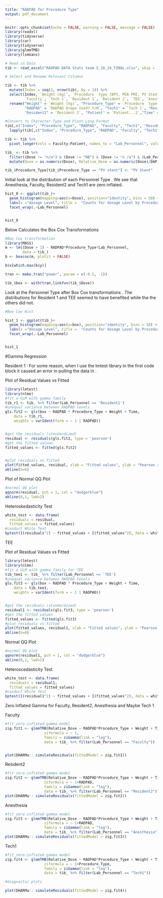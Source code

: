 ```yaml
---
title: "RADPAD for Procedure Type"
output: pdf_document
---
```


```r
knitr::opts_chunk$set(echo = FALSE, warning = FALSE, message = FALSE)
library(readxl)
library(tidyverse)
library(car)
library(tidyverse)
library(glmmTMB)
library(lsmeans)
```

```r
# Read in Data
tib <- read_excel("RADPAD DATA Stats team 5_28_24_FINAL.xlsx", skip = 1)
```

```r
# Select and Rename Relevant Columns

tib <- tib %>% 
  mutate(Index = seq(1, nrow(tib), by = 1)) %>%
  select(Index, `Weight (kg)`, `Procedure  type (BPV, PDA PMI, PV Stent)`, `RADPAD Drape Used? Y/N`, 
         `Faculty`, `Tech 1`, `Resident 1`, `Resident 2`, `TEE`, `Anesthesia`, `Patient...2`, `Total fluoro time (min)`, `DAP Total (Gycm2)`) %>% 
  rename("Weight" = `Weight (kg)`, "Procedure_Type" = `Procedure  type (BPV, PDA PMI, PV Stent)`, 
         "RADPAD" = `RADPAD Drape Used? Y/N`, "Tech1" = `Tech 1`, "Resident1" = `Resident 1`, 
         "Resident2" = `Resident 2`, "Patient" = `Patient...2`,"Time" = `Total fluoro time (min)`, "DAP" = `DAP Total (Gycm2)`)

#Convert to Character Type and Pivot Long Format
tib[,c("Index", "Procedure_Type", "RADPAD", "Faculty", "Tech1", "Resident1", "Resident2", "TEE", "Patient")]  <- 
  lapply(tib[,c("Index", "Procedure_Type", "RADPAD", "Faculty", "Tech1", "Resident1", "Resident2", "TEE", "Patient")] , as.character)

tib <- tib %>%
  pivot_longer(cols = Faculty:Patient, names_to = "Lab_Personnel", values_to = "Dose")

tib_ <- tib %>% 
  filter((Dose != "n/a") & (Dose != "NB") & (Dose != "n /a") & (Lab_Personnel != "Patient")) %>%
  mutate(Dose = as.numeric(Dose), Relative_Dose = as.numeric(Dose)/DAP) 

tib_$Procedure_Type[tib_$Procedure_Type == "PV stent"] <- "PV Stent"
```

Initial look at the distribution of each Personnel Type . We see that Anesthesia, Faculty, Resident2 and Tech1 are zero inflated.
```r
hist_0 <- ggplot(tib_)+ 
  geom_histogram(mapping=aes(x=Dose), position="identity", bins = 50) + 
  labs(x ="dosage Level", title =  "Counts for dosage Level by Procedure Type") + 
  facet_wrap(.~Lab_Personnel)


hist_0
```

Below Calculates the Box Cox Transformations
```r
#Box Cox transformation 
library(MASS)
m <- lm((Dose + 1) ~ RADPAD*Procedure_Type*Lab_Personnel,
        data = tib_)
b <- boxcox(m, plotit = FALSE)

b$x[which.max(b$y)]

tran <- make.tran("power", param = c(-0.5, -1))

tib_$box <- with(tran,linkfun(tib_$Dose))

```
Look at the Personnel Type after Box Cox transformations . The distributions for Resident 1 and TEE seemed to have benefited while the the others did not. 
```r

#Box Cox Hist 

hist_1 <- ggplot(tib_)+ 
  geom_histogram(mapping=aes(x=box), position="identity", bins = 50) + 
  labs(x ="dosage Level", title =  "Counts for dosage Level by Procedure Type") + 
  facet_wrap(.~Lab_Personnel)


hist_1
```




#Gamma Regression

Resident 1 : For some reason, when I use the lmtest library in the first code block it caused an error in pulling the data in . 

Plot of Residual Values vs Fitted 
```r

library(lmtest)
library(nlme)
#fit a GLM with gamma family
tib_r1 <- tib_ %>% filter(Lab_Personnel == 'Resident1')
#unequal variance between RADPAD levels
gls.fit2 <- gls(box ~ RADPAD * Procedure_Type + Weight + Time, 
    data = tib_r1,
    weights = varIdent(form = ~ 1 | RADPAD))


#get the residuals (standardized)
residual <- residuals(gls.fit2, type = 'pearson')
#get the fitted values
fitted_values <- fitted(gls.fit2)


#plot residuals vs fitted
plot(fitted_values, residual, xlab = "Fitted values", ylab = "Pearson residuals", main = "Residuals vs Fitted", pch = 1, col = "dodgerblue")
abline(h=0)


```

Plot of Normal QQ Plot
```r
#normal QQ plot
qqnorm(residual, pch = 1, col = "dodgerblue")
abline(0,1, lwd=2)

```

Heteroskedasticity Test
```r
white_test <- data.frame(
  residuals = residual,
  fitted_values = fitted_values)
#conduct White Test
bptest(I(residuals^2) ~ fitted_values + I(fitted_values^2), data = white_test)

```

TEE

Plot of Residual Values vs Fitted 
```r

library(lmtest)
library(nlme)
#fit a GLM with gamma family for TEE
tib_tee1 <- tib_ %>% filter(Lab_Personnel == 'TEE')
#unequal variance between RADPAD levels
gls.fit3 <- gls(box ~ RADPAD * Procedure_Type + Weight + Time, 
    data = tib_tee1,
    weights = varIdent(form = ~ 1 | RADPAD))


#get the residuals (standardized)
residual1 <- residuals(gls.fit3, type = 'pearson')
#get the fitted values
fitted_values <- fitted(gls.fit3)
#plot residuals vs fitted
plot(fitted_values, residual1, xlab = "Fitted values", ylab = "Pearson residuals", main = "Residuals vs Fitted", pch = 1, col = "dodgerblue")
abline(h=0)

```

Normal QQ Plot
```r
#normal QQ plot
qqnorm(residual1, pch = 1, col = "dodgerblue")
abline(0,1, lwd=2)
```

Heteroscedasticity Test
```r
white_test <- data.frame(
  residuals = residual1,
  fitted_values = fitted_values)
#conduct White Test
bptest(I(residual1^2) ~ fitted_values + I(fitted_values^2), data = white_test)

```



Zero Inflated Gamma for Faculty, Resident2, Anesthesia and Maybe Tech 1

Faculty 
```r
#fit zero-inflated gamma model
zig.fit1 <- glmmTMB(Relative_Dose ~ RADPAD*Procedure_Type + Weight + Time,
                  ziformula = ~ 1,
                  family = ziGamma(link = "log"), 
                  data = tib_ %>% filter(Lab_Personnel == "Faculty"))


plot(DHARMa:: simulateResiduals(fittedModel = zig.fit1))
```

Resident2
```r
#fit zero-inflated gamma model
zig.fit2 <- glmmTMB(Relative_Dose ~ RADPAD*Procedure_Type + Weight + Time,
                  ziformula = ~ 1+RADPAD,
                  family = ziGamma(link = "log"), 
                  data = tib_ %>% filter(Lab_Personnel == "Resident2"))
plot(DHARMa:: simulateResiduals(fittedModel = zig.fit2))

```

Anesthesia
```r
#fit zero-inflated gamma model
zig.fit3 <- glmmTMB(Relative_Dose ~ RADPAD*Procedure_Type + Weight + Time,
                  ziformula = ~ 1+RADPAD,
                  family = ziGamma(link = "log"), 
                  data = tib_ %>% filter(Lab_Personnel == "Anesthesia"))
plot(DHARMa:: simulateResiduals(fittedModel = zig.fit3))

```

Tech1
```r

#fit zero-inflated gamma model
zig.fit4 <- glmmTMB(Relative_Dose ~ RADPAD*Procedure_Type + Weight + Time,
                  ziformula = ~ 1+Procedure_Type,
                  family = ziGamma(link = "log"), 
                  data = tib_ %>% filter(Lab_Personnel == "Tech1"))

#diagnostic plots

plot(DHARMa:: simulateResiduals(fittedModel = zig.fit4))
```







